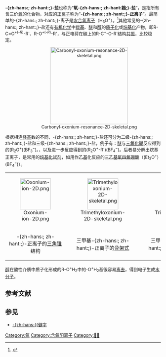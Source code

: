 {{CJK-New-Char|289A1|2CB69|30F7D}}
'''-{zh-hans:{{僻字|𰽽|⿰钅羊}}; zh-hant:{{僻字|𨦡|⿰金羊}};}-盐'''也称为“'''氧-{zh-hans:{{僻字|𬭩|⿰钅翁}}; zh-hant:鎓;}-盐'''”，是指所有含三价[[氧|氧]]的化合物，对应的[[正离子|正离子]]称为“'''-{zh-hans:{{僻字|𰽽|⿰钅羊}}; zh-hant:{{僻字|𨦡|⿰金羊}};}-正离子'''”。最简单的-{zh-hans:{{僻字|𰽽|⿰钅羊}}; zh-hant:{{僻字|𨦡|⿰金羊}};}-离子是[[水合氢离子|水合氢离子]]（H<sub>3</sub>O<sup>+</sup>）。<ref name=OlahBk>{{cite book|first=George A.|last=Olah|year=1998|title=Onium Ions|publisher=John Wiley & Sons|pages=509|isbn=9780471148777}}</ref>其他常见的-{zh-hans:{{僻字|𰽽|⿰钅羊}}; zh-hant:{{僻字|𨦡|⿰金羊}};}-盐还有[[有机化学|有机化学]]中[[羰基|羰基]]、[[醚|醚]]和[[醇|醇]]的[[质子化|质子化]]或[[烷基化|烷基化]]产物，即R-C=O<sup>+</sup><sup>(-''R'')</sup>-R'、R-O<sup>+</sup><sup>(-''R'')</sup>-R'，与正电荷在碳上的R-C<sup>+</sup>-O-R'结构[[共振式|共振]]，比较稳定。

:<center>[[File:Carbonyl-oxonium-resonance-2D-skeletal.png|250px]]</center>

根据相连[[烃基|烃基]]数的不同，-{zh-hans:{{僻字|𰽽|⿰钅羊}}; zh-hant:{{僻字|𨦡|⿰金羊}};}-盐还可分为二级-{zh-hans:{{僻字|𰽽|⿰钅羊}}; zh-hant:{{僻字|𨦡|⿰金羊}};}-盐和三级-{zh-hans:{{僻字|𰽽|⿰钅羊}}; zh-hant:{{僻字|𨦡|⿰金羊}};}-盐，例子有：[[醚|醚]]与[[三氟化硼|三氟化硼]]反应得到的(R<sub>2</sub>O<sup>+</sup>)(BF<sub>3</sub><sup>−</sup>)。，以及进一步反应得到的(R<sub>2</sub>O<sup>+</sup>-R')(BF<sub>4</sub><sup>−</sup>)。后者易分解出烷基正离子，是常用的[[烷基化试剂|烷基化试剂]]，如用作[[乙基|乙基]]化反应的[[三乙基氧四氟硼酸|三乙基氧四氟硼酸]]（(Et<sub>3</sub>O<sup>+</sup>)(BF<sub>4</sub><sup>−</sup>)）。

<center>
{|align="center"  class="wikitable"
|<center>[[File:Oxonium-ion-2D.png|100px]]</center>||<center>[[File:Trimethyloxonium-2D-skeletal.png|100px]]</center>||<center>[[File:Trimethyloxonium-3D-balls.png|100px]]</center>||<center>[[File:Trimethyloxonium-3D-vdW.png|100px]]</center>
|-
|<center>-{zh-hans:{{僻字|𰽽|⿰钅羊}}; zh-hant:{{僻字|𨦡|⿰金羊}};}-正离子的[[三角锥|三角锥]]结构</center>||<center>三甲基-{zh-hans:{{僻字|𰽽|⿰钅羊}}; zh-hant:{{僻字|𨦡|⿰金羊}};}-正离子的[[骨架式|骨架式]]</center>||<center>三甲基-{zh-hans:{{僻字|𰽽|⿰钅羊}}; zh-hant:{{僻字|𨦡|⿰金羊}};}-正离子的[[球棍模型|球棍模型]]</center>||<center>三甲基-{zh-hans:{{僻字|𰽽|⿰钅羊}}; zh-hant:{{僻字|𨦡|⿰金羊}};}-正离子的[[空间填充模型|空间填充模型]]</center>
|}
</center>

[[醇|醇]]在酸性介质中质子化形成的R-O<sup>+</sup>H<sub>2</sub>中的-O<sup>+</sup>H<sub>2</sub>基很容易[[离去基团|离去]]，得到电子生成[[水分子|水分子]]。

==参考文献==
{{reflist}}

==参见==
* [[𨦡|-{zh-hans:{{僻字]]

[[Category:氧|Category:氧]]
[[Category:含氧阳离子|Category:含氧阳离子]]
[[Category:𨦡盐|Category:𨦡盐]]